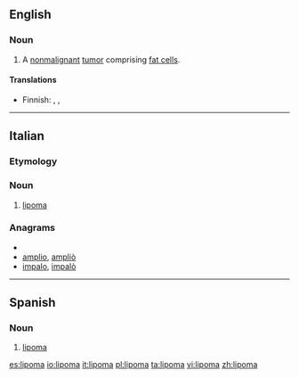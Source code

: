 ==English==
{{wikipedia}}

===Noun===
{{en-noun}}

# {{pathology}} A [[nonmalignant]] [[tumor]] comprising [[fat cell]]s.

====Translations====
{{trans-top|benign tumor}}
* Finnish: {{t|fi|rasvakudoskasvain}}, {{t|fi|lipoma}}, {{t|fi|lipooma}}
{{trans-mid}}
{{trans-bottom}}

----

==Italian==

===Etymology===
{{confix|lipo|oma|lang=it}}

{{wikipedia|lang=it}}
===Noun===
{{it-noun|lipom|m|a|i}}

# {{context|oncology|lang=it}} [[#English|lipoma]]

===Anagrams===
* {{alphagram|ailmop}}
* [[amplio#Italian|amplio]], [[ampliò#Italian|ampliò]]
* [[impalo#Italian|impalo]], [[impalò#Italian|impalò]]

----

==Spanish==
{{wikipedia|lang=es}}
===Noun===
{{es-noun-m}}

# {{oncology|lang=es}} [[#English|lipoma]]

[[es:lipoma]]
[[io:lipoma]]
[[it:lipoma]]
[[pl:lipoma]]
[[ta:lipoma]]
[[vi:lipoma]]
[[zh:lipoma]]